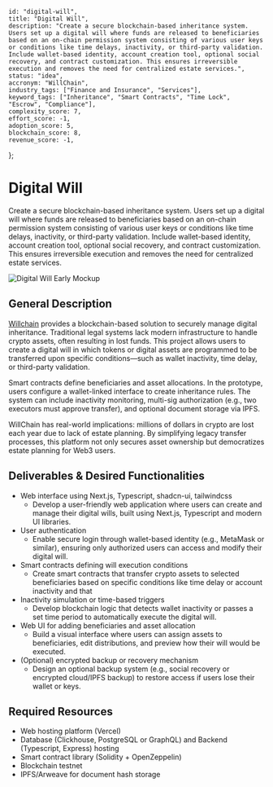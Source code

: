     id: "digital-will",
    title: "Digital Will",
    description: "Create a secure blockchain-based inheritance system. Users set up a digital will where funds are released to beneficiaries based on an on-chain permission system consisting of various user keys or conditions like time delays, inactivity, or third-party validation. Include wallet-based identity, account creation tool, optional social recovery, and contract customization. This ensures irreversible execution and removes the need for centralized estate services.",
    status: "idea",
    accronym: "WillChain",
    industry_tags: ["Finance and Insurance", "Services"],
    keyword_tags: ["Inheritance", "Smart Contracts", "Time Lock", "Escrow", "Compliance"],
    complexity_score: 7,
    effort_score: -1,
    adoption_score: 5,
    blockchain_score: 8,
    revenue_score: -1,
};

# Digital Will

Create a secure blockchain-based inheritance system. Users set up a digital will where funds are released to beneficiaries based on an on-chain permission system consisting of various user keys or conditions like time delays, inactivity, or third-party validation. Include wallet-based identity, account creation tool, optional social recovery, and contract customization. This ensures irreversible execution and removes the need for centralized estate services.

![Digital Will Early Mockup](/images/project/digital-will.jpg)

## General Description

[Willchain](https://willchain.monark.io) provides a blockchain-based solution to securely manage digital inheritance. Traditional legal systems lack modern infrastructure to handle crypto assets, often resulting in lost funds. This project allows users to create a digital will in which tokens or digital assets are programmed to be transferred upon specific conditions—such as wallet inactivity, time delay, or third-party validation.

Smart contracts define beneficiaries and asset allocations. In the prototype, users configure a wallet-linked interface to create inheritance rules. The system can include inactivity monitoring, multi-sig authorization (e.g., two executors must approve transfer), and optional document storage via IPFS.

WillChain has real-world implications: millions of dollars in crypto are lost each year due to lack of estate planning. By simplifying legacy transfer processes, this platform not only secures asset ownership but democratizes estate planning for Web3 users.

## Deliverables & Desired Functionalities

- Web interface using Next.js, Typescript, shadcn-ui, tailwindcss
   - Develop a user-friendly web application where users can create and manage their digital wills, built using Next.js, Typescript and modern UI libraries.
- User authentication 
   - Enable secure login through wallet-based identity (e.g., MetaMask or similar), ensuring only authorized users can access and modify their digital will.
- Smart contracts defining will execution conditions
   - Create smart contracts that transfer crypto assets to selected beneficiaries based on specific conditions like time delay or account inactivity and that 
- Inactivity simulation or time-based triggers
   - Develop blockchain logic that detects wallet inactivity or passes a set time period to automatically execute the digital will.
- Web UI for adding beneficiaries and asset allocation
   - Build a visual interface where users can assign assets to beneficiaries, edit distributions, and preview how their will would be executed.
- (Optional) encrypted backup or recovery mechanism
   - Design an optional backup system (e.g., social recovery or encrypted cloud/IPFS backup) to restore access if users lose their wallet or keys.

## Required Resources

- Web hosting platform (Vercel)
- Database (Clickhouse, PostgreSQL or GraphQL) and Backend (Typescript, Express) hosting
- Smart contract library (Solidity + OpenZeppelin)
- Blockchain testnet
- IPFS/Arweave for document hash storage
